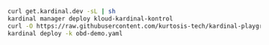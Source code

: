 ```bash
curl get.kardinal.dev -sL | sh
kardinal manager deploy kloud-kardinal-kontrol
curl -O https://raw.githubusercontent.com/kurtosis-tech/kardinal-playground/main/obd-demo.yaml
kardinal deploy -k obd-demo.yaml
```
